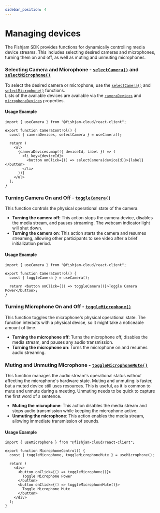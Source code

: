 ```yaml
---
sidebar_position: 4
---
```


# Managing devices

The Fishjam SDK provides functions for dynamically controlling media device streams. This includes selecting desired cameras and microphones, turning them on and off, as well as muting and unmuting microphones.

### Selecting Camera and Microphone - [`selectCamera()`](/api/web/type-aliases/UseCameraResult#selectcamera) and [`selectMicrophone()`](/api/web/type-aliases/UseMicrophoneResult#selectmicrophone)

To select the desired camera or microphone, use the [`selectCamera()`](/api/web/type-aliases/UseCameraResult#selectcamera) and [`selectMicrophone()`](/api/web/type-aliases/UseMicrophoneResult#listmicrophones) functions.  
Lists of the available devices are available via the [`cameraDevices`](/api/web/type-aliases/UseCameraResult#cameradevices) and [`microphoneDevices`](/api/web/type-aliases/UseMicrophoneResult#microphonedevices) properties.

#### Usage Example

```tsx
import { useCamera } from "@fishjam-cloud/react-client";

export function CameraControl() {
  const { cameraDevices, selectCamera } = useCamera();

  return (
    <ul>
      {cameraDevices.map(({ deviceId, label }) => (
        <li key={deviceId}>
          <button onClick={() => selectCamera(deviceId)}>{label}</button>
        </li>
      ))}
    </ul>
  );
}
```

### Turning Camera On and Off - [`toggleCamera()`](/api/web/type-aliases/UseCameraResult#togglecamera)

This function controls the physical operational state of the camera.

- **Turning the camera off**: This action stops the camera device, disables the media stream, and pauses streaming. The webcam indicator light will shut down.
- **Turning the camera on**: This action starts the camera and resumes streaming, allowing other participants to see video after a brief initialization period.

#### Usage Example

```tsx
import { useCamera } from "@fishjam-cloud/react-client";

export function CameraControl() {
  const { toggleCamera } = useCamera();

  return <button onClick={() => toggleCamera()}>Toggle Camera Power</button>;
}
```

### Turning Microphone On and Off - [`toggleMicrophone()`](/api/web/type-aliases/UseMicrophoneResult#togglemicrophone)

This function toggles the microphone's physical operational state. The function interacts with a physical device, so it might take a noticeable amount of time.

- **Turning the microphone off**: Turns the microphone off, disables the media stream, and pauses any audio transmission.
- **Turning the microphone on**: Turns the microphone on and resumes audio streaming.

### Muting and Unmuting Microphone - [`toggleMicrophoneMute()`](/api/web/type-aliases/UseMicrophoneResult#togglemicrophonemute)

This function manages the audio stream's operational status without affecting the microphone's hardware state.
Muting and unmuting is faster, but a muted device still uses resources. This is useful, as it is common to mute and unmute during a meeting. Unmuting needs to be quick to capture the first word of a sentence.

- **Muting the microphone**: This action disables the media stream and stops audio transmission while keeping the microphone active.
- **Unmuting the microphone**: This action enables the media stream, allowing immediate transmission of sounds.

#### Usage Example

```tsx
import { useMicrophone } from "@fishjam-cloud/react-client";

export function MicrophoneControl() {
  const { toggleMicrophone, toggleMicrophoneMute } = useMicrophone();

  return (
    <div>
      <button onClick={() => toggleMicrophone()}>
        Toggle Microphone Power
      </button>
      <button onClick={() => toggleMicrophoneMute()}>
        Toggle Microphone Mute
      </button>
    </div>
  );
}
```
